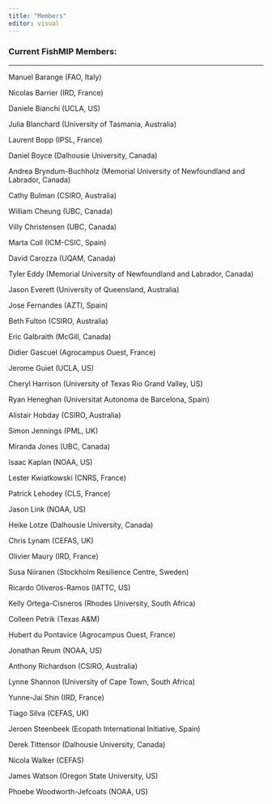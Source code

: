 ```yaml
---
title: "Members"
editor: visual
---
```


### Current FishMIP Members:

------------------------------------------------------------------------

Manuel Barange (FAO, Italy)

Nicolas Barrier (IRD, France)

Daniele Bianchi (UCLA, US)

Julia Blanchard (University of Tasmania, Australia)

Laurent Bopp (IPSL, France)

Daniel Boyce (Dalhousie University, Canada)

Andrea Bryndum-Buchholz (Memorial University of Newfoundland and Labrador, Canada)

Cathy Bulman (CSIRO, Australia)

William Cheung (UBC, Canada)

Villy Christensen (UBC, Canada)

Marta Coll (ICM-CSIC, Spain)

David Carozza (UQAM, Canada)

Tyler Eddy (Memorial University of Newfoundland and Labrador, Canada)

Jason Everett (University of Queensland, Australia)

Jose Fernandes (AZTI, Spain)

Beth Fulton (CSIRO, Australia)

Eric Galbraith (McGill, Canada)

Didier Gascuel (Agrocampus Ouest, France)

Jerome Guiet (UCLA, US)

Cheryl Harrison (University of Texas Rio Grand Valley, US)

Ryan Heneghan (Universitat Autonoma de Barcelona, Spain)

Alistair Hobday (CSIRO, Australia)

Simon Jennings (PML, UK)

Miranda Jones (UBC, Canada)

Isaac Kaplan (NOAA, US)

Lester Kwiatkowski (CNRS, France)

Patrick Lehodey (CLS, France)

Jason Link (NOAA, US)

Heike Lotze (Dalhousie University, Canada)

Chris Lynam (CEFAS, UK)

Olivier Maury (IRD, France)

Susa Niiranen (Stockholm Resilience Centre, Sweden)

Ricardo Oliveros-Ramos (IATTC, US)

Kelly Ortega-Cisneros (Rhodes University, South Africa)

Colleen Petrik (Texas A&M)

Hubert du Pontavice (Agrocampus Ouest, France)

Jonathan Reum (NOAA, US)

Anthony Richardson (CSIRO, Australia)

Lynne Shannon (University of Cape Town, South Africa)

Yunne-Jai Shin (IRD, France)

Tiago Silva (CEFAS, UK)

Jeroen Steenbeek (Ecopath International Initiative, Spain)

Derek Tittensor (Dalhousie University, Canada)

Nicola Walker (CEFAS)

James Watson (Oregon State University, US)

Phoebe Woodworth-Jefcoats (NOAA, US)
